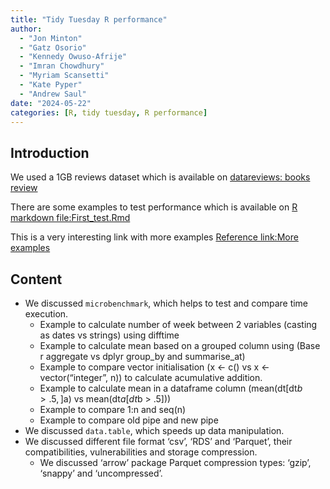 ```yaml
---
title: "Tidy Tuesday R performance"
author: 
  - "Jon Minton"
  - "Gatz Osorio"
  - "Kennedy Owuso-Afrije"
  - "Imran Chowdhury"
  - "Myriam Scansetti"
  - "Kate Pyper"
  - "Andrew Saul"
date: "2024-05-22"
categories: [R, tidy tuesday, R performance]
---
```


## Introduction

We used a 1GB reviews dataset which is available on [datareviews: books review](https://drive.google.com/drive/folders/12nJHh-XNFP7WMolIzeJbAewTvW57e98B?usp=drive_link)

There are some examples to test performance which is available on [R markdown file:First_test.Rmd](https://github.com/gsandrof66/Rprofile.git)

This is a very interesting link with more examples [Reference link:More examples](https://www.datacamp.com/tutorial/five-tips-r-code-improve)


## Content 

- We discussed `microbenchmark`, which helps to test and compare time execution.
  - Example to calculate number of week between 2 variables (casting as dates vs strings) using difftime
  - Example to calculate mean based on a grouped column using (Base r aggregate vs dplyr group_by and summarise_at) 
  - Example to compare vector initialisation (x <- c() vs x <- vector("integer", n)) to calculate acumulative addition. 
  - Example to calculate mean in a dataframe column (mean(dt[dt$b > .5, ]$a) vs mean(dt$a[dt$b > .5]))
  - Example to compare 1:n and seq(n)
  - Example to compare old pipe and new pipe
- We discussed `data.table`, which speeds up data manipulation. 
- We discussed different file format 'csv', 'RDS' and 'Parquet', their compatibilities, vulnerabilities and storage compression. 
  - We discussed 'arrow' package Parquet compression types: 'gzip', 'snappy' and 'uncompressed'. 
